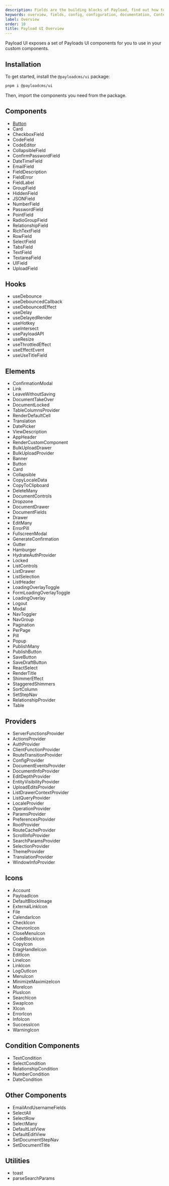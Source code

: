 ```yaml
---
description: Fields are the building blocks of Payload, find out how to add or remove a field, change field type, add hooks, define Access Control and Validation.
keywords: overview, fields, config, configuration, documentation, Content Management System, cms, headless, javascript, node, react, nextjs
label: Overview
order: 10
title: Payload UI Overview
---
```


Payload UI exposes a set of Payloads UI components for you to use in your custom components.

## Installation

To get started, install the `@payloadcms/ui` package:

```bash
pnpm i @payloadcms/ui
```

Then, import the components you need from the package.

## Components

- [Button](./button)
- Card
- CheckboxField
- CodeField
- CodeEditor
- CollapsibleField
- ConfirmPasswordField
- DateTimeField
- EmailField
- FieldDescription
- FieldError
- FieldLabel
- GroupField
- HiddenField
- JSONField
- NumberField
- PasswordField
- PointField
- RadioGroupField
- RelationshipField
- RichTextField
- RowField
- SelectField
- TabsField
- TextField
- TextareaField
- UIField
- UploadField

## Hooks

- useDebounce
- useDebouncedCallback
- useDebouncedEffect
- useDelay
- useDelayedRender
- useHotkey
- useIntersect
- usePayloadAPI
- useResize
- useThrottledEffect
- useEffectEvent
- useUseTitleField

## Elements

- ConfirmationModal
- Link
- LeaveWithoutSaving
- DocumentTakeOver
- DocumentLocked
- TableColumnsProvider
- RenderDefaultCell
- Translation
- DatePicker
- ViewDescription
- AppHeader
- RenderCustomComponent
- BulkUploadDrawer
- BulkUploadProvider
- Banner
- Button
- Card
- Collapsible
- CopyLocaleData
- CopyToClipboard
- DeleteMany
- DocumentControls
- Dropzone
- DocumentDrawer
- DocumentFields
- Drawer
- EditMany
- ErrorPill
- FullscreenModal
- GenerateConfirmation
- Gutter
- Hamburger
- HydrateAuthProvider
- Locked
- ListControls
- ListDrawer
- ListSelection
- ListHeader
- LoadingOverlayToggle
- FormLoadingOverlayToggle
- LoadingOverlay
- Logout
- Modal
- NavToggler
- NavGroup
- Pagination
- PerPage
- Pill
- Popup
- PublishMany
- PublishButton
- SaveButton
- SaveDraftButton
- ReactSelect
- RenderTitle
- ShimmerEffect
- StaggeredShimmers
- SortColumn
- SetStepNav
- RelationshipProvider
- Table		

## Providers

- ServerFunctionsProvider
- ActionsProvider
- AuthProvider
- ClientFunctionProvider
- RouteTransitionProvider
- ConfigProvider
- DocumentEventsProvider
- DocumentInfoProvider
- EditDepthProvider
- EntityVisibilityProvider
- UploadEditsProvider
- ListDrawerContextProvider
- ListQueryProvider
- LocaleProvider
- OperationProvider
- ParamsProvider
- PreferencesProvider
- RootProvider
- RouteCacheProvider
- ScrollInfoProvider
- SearchParamsProvider
- SelectionProvider
- ThemeProvider
- TranslationProvider
- WindowInfoProvider

## Icons

- Account
- PayloadIcon
- DefaultBlockImage
- ExternalLinkIcon
- File
- CalendarIcon
- CheckIcon
- ChevronIcon
- CloseMenuIcon
- CodeBlockIcon
- CopyIcon
- DragHandleIcon
- EditIcon
- LineIcon
- LinkIcon
- LogOutIcon
- MenuIcon
- MinimizeMaximizeIcon
- MoreIcon
- PlusIcon
- SearchIcon
- SwapIcon
- XIcon
- ErrorIcon
- InfoIcon
- SuccessIcon
- WarningIcon

## Condition Components

- TextCondition
- SelectCondition
- RelationshipCondition
- NumberCondition
- DateCondition

## Other Components

- EmailAndUsernameFields
- SelectAll
- SelectRow
- SelectMany
- DefaultListView
- DefaultEditView
- SetDocumentStepNav
- SetDocumentTitle

## Utilities

- toast
- parseSearchParams